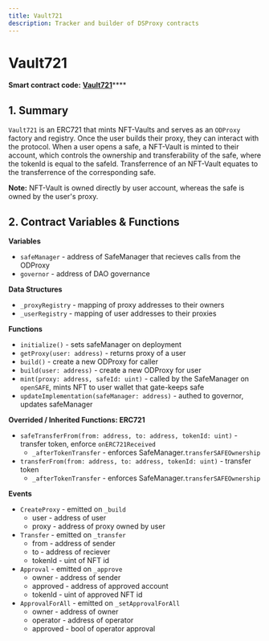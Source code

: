 ```yaml
---
title: Vault721
description: Tracker and builder of DSProxy contracts
---
```


# Vault721

**Smart contract code:** [**Vault721**](https://github.com/UseKeyp/od-contracts/blob/main/src/contracts/proxies/Vault721.sol)****

## 1. Summary <a href="#1-introduction-summary" id="1-introduction-summary"></a>

`Vault721` is an ERC721 that mints NFT-Vaults and serves as an `ODProxy` factory and registry. Once the user builds their proxy, they can interact with the protocol. When a user opens a safe, a NFT-Vault is minted to their account, which  controls the ownership and transferability of the safe, where the tokenId is equal to the safeId. Transferrence of an NFT-Vault equates to the transferrence of the corresponding safe.

**Note:** NFT-Vault is owned directly by user account, whereas the safe is owned by the user's proxy.

## 2. Contract Variables & Functions <a href="#2-contract-details" id="2-contract-details"></a>

**Variables**

* `safeManager` - address of SafeManager that recieves calls from the ODProxy
* `governor` - address of DAO governance

**Data Structures**

* `_proxyRegistry` - mapping of proxy addresses to their owners
* `_userRegistry` - mapping of user addresses to their proxies

**Functions**

* `initialize()` - sets safeManager on deployment
* `getProxy(user: address)` - returns proxy of a user
* `build()` - create a new ODProxy for caller
* `build(user: address)` - create a new ODProxy for user
* `mint(proxy: address, safeId: uint)` - called by the SafeManager on `openSAFE`, mints NFT to user wallet that gate-keeps safe
* `updateImplementation(safeManager: address)` - authed to governor, updates safeManager

**Overrided / Inherited Functions: ERC721**

* `safeTransferFrom(from: address, to: address, tokenId: uint)` - transfer token, enforce `onERC721Received`
  * `_afterTokenTransfer` - enforces SafeManager.`transferSAFEOwnership`
* `transferFrom(from: address, to: address, tokenId: uint)` - transfer token
  * `_afterTokenTransfer` - enforces SafeManager.`transferSAFEOwnership`

**Events**

* `CreateProxy` - emitted on `_build`
  * user - address of user
  * proxy - address of proxy owned by user
* `Transfer` - emitted on `_transfer`
  * from - address of sender
  * to - address of reciever
  * tokenId - uint of NFT id
* `Approval` - emitted on `_approve`
  * owner - address of sender
  * approved - address of approved account
  * tokenId - uint of approved NFT id
* `ApprovalForAll` - emitted on `_setApprovalForAll`
  * owner - address of owner
  * operator - address of operator
  * approved - bool of operator approval
